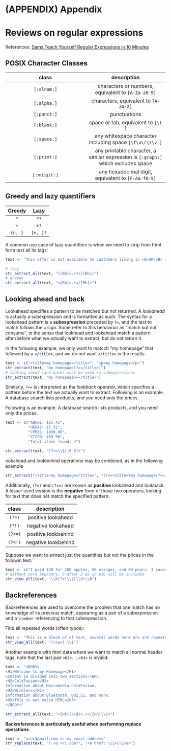 


# (APPENDIX) Appendix {-}   

# Reviews on regular expressions


References: [Sams Teach Yourself Regular Expressions in 10 Minutes](https://www.amazon.com/Teach-Yourself-Regular-Expressions-Minutes-ebook/dp/B0027KRPHM/ref=sr_1_2?dchild=1&keywords=Sams+Teach+Yourself+Regular+Expressions+in+10+Minutes&qid=1585917048&sr=8-2)  

## POSIX Character Classes  


|class|description|
|:-:|:-:|
|`[:alnum:]`|characters or numbers, equivalent to `[A-Za-z0-9]`|
|`[:alpha:]`|characters, equivalent to `[A-Za-z]`|
|`[:punct:]`|punctuations|
|`[:blank:]`|space or tab, equivalent to `[\t ]`|  
|`[:space:]`|any whitespace character including space `[\f\n\r\t\v ]`| 
|`[:print:]`|any printable character, a similar expression is `[:graph:]` which excludes space  
|`[:xdigit:]`|any hexadecimal digit, equivalent to  `[F-Aa-f0-9]`|  



## Greedy and lazy quantifiers 

|Greedy|Lazy|
|:-:|:-:|
|`*`|`*?`|
|`+`|`+?`|
|`{n, }`|`{n, }?`|  

A common use case of lazy quantifiers is when we need to strip from html form text all its tags: 

```r
text <- "This offer is not available to customers living in <B>AK</B> and <B>HI</B>"

# lazy 
str_extract_all(text, "<[Bb]>.+?</[Bb]>")
# greedy
str_extract_all(text, "<[Bb]>.+</[Bb]>")
```





## Looking ahead and back  

Lookahead specifies a pattern to be matched but not returned. A *lookahead* is actually a subexpression and is formatted as such. The syntax for a lookahead pattern is a **subexpression** preceded by `?=`, and the text to match follows the `=` sign.  Some refer to this behaviour as "match but not consume", in the sense that lookhead and lookahead match a pattern after/before what we actually want to extract, but do not return it.   

In the following example, we only want to matcch "my homepage" that followed by a `</title>`, and we do not want `</title>` in the results  
```r
text <- c("<title>my homepage</title>", "<p>my homepage</p>")
str_extract(text, "my homepage(?=</title>)")
# looking ahead (and back) must be used in subexpressions 
str_extract(text, "my homepage?=</title>")
```


Similarly, `?<=` is interpreted as the *lookback* operator, which specifies a pattern before the text we actually want to extract. Following is an example. A database search lists products, and you need only the prices.  

Following is an example. A database search lists products, and you need only the prices.  

```r
text <- c("ABC01: $23.45", 
          "HGG42: $5.31", 
          "CFMX1: $899.00", 
          "XTC99: $69.96", 
          "Total items found: 4")

str_extract(text, "(?<=\\$)[0-9]+")
```

ookahead and lookbehind operations may be combined, as in the following example  

```r
str_extract("<title>my homepage</title>", "(?<=<title>)my homepage(?=</title>)")
```


Additionally, `(?=)` and `(?<=)` are known as **positive** lookahead and lookback. A lesser used version is the **negative** form of those two operators, looking for text that does not match the specified pattern.  

class | description |  
:-:|:-:|
`(?=)` | positive lookahead |
`(?!)`| negative lookahead |
`(?<=)` | positive lookbehind | 
`(?<!)`| negative lookbehind|


Suppose we want to extract just the quantities but not the prices in the followin text: 
```r
text <- c("I paid $30 for 100 apples, 50 oranges, and 60 pears. I saved $5 on this order.")
# without word boundary, 0 after 3 as in $30 will be included
str_view_all(text, "\\b(?<!\\$)\\d+\\b")
```


## Backreferences 


Backreferences are used to overcome the problem that one match has no knowledge of its previous match, appearing as a pair of a subexpression and a `\number` referencing to that subexpression.  

Find all repeated words (often typos):  

```r
text <- "This is a block of of text, several words here are are repeated, and and they should not be."
str_view_all(text, "(\\w+) \\1")
```

Another example with html data where we want to match all normal header tags, note that the last pair `<h2>...<h3>` is invalid:  

```r
text <- "<BODY>
<H1>Welcome to my Homepage</H1>
Content is divided into two sections:<BR>
<H2>ColdFusion</H2>
Information about Macromedia ColdFusion.
<H2>Wireless</H2>
Information about Bluetooth, 802.11, and more.
<H2>This is not valid HTML</H3>
</BODY>"

str_extract_all(text, "<[Hh](\\d)>.+</[Hh]\\1>")
```

**Backreferences is particularly useful when performing replace operations**.  

```r
text <- "user@gmail.com is my email address"
str_replace(text, "(.+@.+\\.com)", "<a href: \\1>\\1<a>")
```




